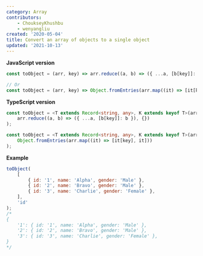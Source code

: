 ```yaml
---
category: Array
contributors:
    - ChoukseyKhushbu
    - wenyangliu
created: '2020-05-04'
title: Convert an array of objects to a single object
updated: '2021-10-13'
---
```


**JavaScript version**

```js toObject.js
const toObject = (arr, key) => arr.reduce((a, b) => ({ ...a, [b[key]]: b }), {});

// Or
const toObject = (arr, key) => Object.fromEntries(arr.map((it) => [it[key], it]));
```

**TypeScript version**

```ts toObject.ts
const toObject = <T extends Record<string, any>, K extends keyof T>(arr: T[], key: K): Record<string, T> => (
    arr.reduce((a, b) => ({ ...a, [b[key]]: b }), {})
);

const toObject = <T extends Record<string, any>, K extends keyof T>(arr: T[], key: K): Record<string, T> => (
    Object.fromEntries(arr.map((it) => [it[key], it]))
);
```

**Example**

```js example.js
toObject(
    [
        { id: '1', name: 'Alpha', gender: 'Male' },
        { id: '2', name: 'Bravo', gender: 'Male' },
        { id: '3', name: 'Charlie', gender: 'Female' },
    ],
    'id'
);
/*
{
    '1': { id: '1', name: 'Alpha', gender: 'Male' },
    '2': { id: '2', name: 'Bravo', gender: 'Male' },
    '3': { id: '3', name: 'Charlie', gender: 'Female' },
}
*/
```
